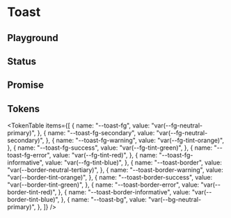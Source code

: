 



<Meta title="Toast" of={ToastStories} />

# Toast

<ThemeSelect />

## Playground

<Canvas of={ToastStories.Default} />
<Controls />

## Status

<Canvas of={ToastStories.Status} />

## Promise

<Canvas of={ToastStories.Promises} />

## Tokens

<TokenTable
  items={[
    {
      name: "--toast-fg",
      value: "var(--fg-neutral-primary)",
    },
    {
      name: "--toast-fg-secondary",
      value: "var(--fg-neutral-secondary)",
    },
    {
      name: "--toast-fg-warning",
      value: "var(--fg-tint-orange)",
    },
    {
      name: "--toast-fg-success",
      value: "var(--fg-tint-green)",
    },
    {
      name: "--toast-fg-error",
      value: "var(--fg-tint-red)",
    },
    {
      name: "--toast-fg-informative",
      value: "var(--fg-tint-blue)",
    },
    {
      name: "--toast-border",
      value: "var(--border-neutral-tertiary)",
    },
    {
      name: "--toast-border-warning",
      value: "var(--border-tint-orange)",
    },
    {
      name: "--toast-border-success",
      value: "var(--border-tint-green)",
    },
    {
      name: "--toast-border-error",
      value: "var(--border-tint-red)",
    },
    {
      name: "--toast-border-informative",
      value: "var(--border-tint-blue)",
    },
    {
      name: "--toast-bg",
      value: "var(--bg-neutral-primary)",
    },
  ]}
/>

<Toaster position="bottom-right" />
